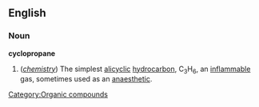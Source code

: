 ==English==
===Noun===
{{wikipedia}}
'''cyclopropane'''
#(''[[chemistry]]'') The simplest [[alicyclic]] [[hydrocarbon]], C<sub>3</sub>H<sub>6</sub>, an [[inflammable]] gas, sometimes used as an [[anaesthetic]].
[[Category:Organic compounds]]